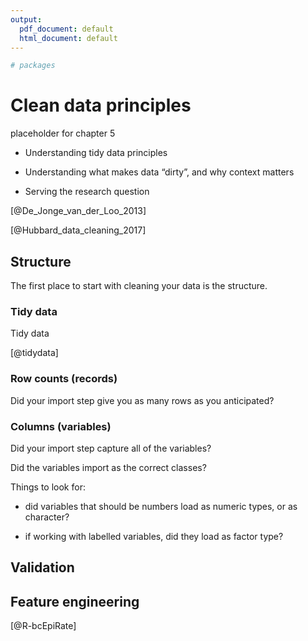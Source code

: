 ```yaml
---
output:
  pdf_document: default
  html_document: default
---
```



<!-- 
This file by Martin Monkman is licensed under a Creative Commons Attribution 4.0 International License. 
-->



```r

# packages

```


# Clean data principles {#clean-data}

placeholder for chapter 5


* Understanding tidy data principles

* Understanding what makes data “dirty”, and why context matters

* Serving the research question



[@De_Jonge_van_der_Loo_2013]

[@Hubbard_data_cleaning_2017]



## Structure

The first place to start with cleaning your data is the structure.


### Tidy data

Tidy data\index{tidy data}

[@tidydata]



### Row counts (records)

Did your import step give you as many rows as you anticipated?


### Columns (variables)

Did your import step capture all of the variables?

Did the variables import as the correct classes?

Things to look for:

* did variables that should be numbers load as numeric types, or as character?

* if working with labelled variables, did they load as factor type?



## Validation



## Feature engineering

[@R-bcEpiRate]

